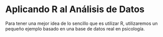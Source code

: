 # Aplicando R al Análisis de Datos

Para tener una mejor idea de lo sencillo que es utilizar R, utilizaremos un pequeño 
ejemplo basado en una base de datos real en psicología. 


